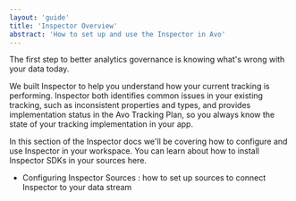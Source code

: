 ```yaml
---
layout: 'guide'
title: 'Inspector Overview'
abstract: 'How to set up and use the Inspector in Avo'
---
```



The first step to better analytics governance is knowing what's wrong with your data today.

We built Inspector to help you understand how your current tracking is performing. Inspector both identifies <Link passHref href="/explore-tracking-plan/issue-types-in-inspector">common issues in your existing tracking</Link>, such as inconsistent properties and types, and provides implementation status in the Avo Tracking Plan, so you always know the state of your tracking implementation in your app.

In this section of the Inspector docs we'll be covering how to configure and use Inspector in your workspace. You can learn about <Link passHref href="/implementation/avo-inspector-sdk-reference">how to install Inspector SDKs in your sources here</Link>.

- <Link passHref href="/workspace/inspector/configuring-inspector-sources">
    <a>Configuring Inspector Sources</a>
  </Link>
  : how to set up sources to connect Inspector to your data stream